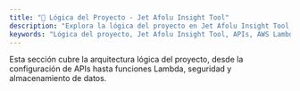 ```yaml
---
title: "📁 Lógica del Proyecto - Jet Afolu Insight Tool"
description: "Explora la lógica del proyecto en Jet Afolu Insight Tool, incluyendo APIs, funciones Lambda y configuraciones en AWS."
keywords: "Lógica del proyecto, Jet Afolu Insight Tool, APIs, AWS Lambda, serverless, arquitectura cloud"
---
```


Esta sección cubre la arquitectura lógica del proyecto, desde la configuración de APIs hasta funciones Lambda, seguridad y almacenamiento de datos.
